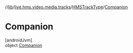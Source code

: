 //[lib](../../../../index)/[live.hms.video.media.tracks](../../index)/[HMSTrackType](../index)/[Companion](index)

# Companion

[androidJvm]\
object [Companion](index)
